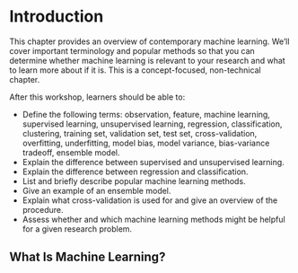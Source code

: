 # Introduction

This chapter provides an overview of contemporary machine learning. We'll cover
important terminology and popular methods so that you can determine whether
machine learning is relevant to your research and what to learn more about if
it is. This is a concept-focused, non-technical chapter.

::: {.callout-note title="Learning Goals"}
After this workshop, learners should be able to:

* Define the following terms: observation, feature, machine learning,
  supervised learning, unsupervised learning, regression, classification,
  clustering, training set, validation set, test set, cross-validation,
  overfitting, underfitting, model bias, model variance, bias-variance
  tradeoff, ensemble model.
* Explain the difference between supervised and unsupervised learning.
* Explain the difference between regression and classification.
* List and briefly describe popular machine learning methods.
* Give an example of an ensemble model.
* Explain what cross-validation is used for and give an overview of the
  procedure.
* Assess whether and which machine learning methods might be helpful for a
  given research problem.
:::


## What Is Machine Learning?
